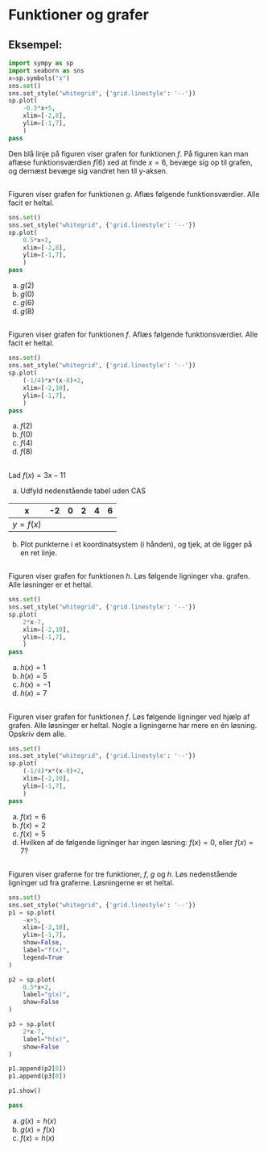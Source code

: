 # Funktioner og grafer
## Eksempel:
```python
import sympy as sp
import seaborn as sns
x=sp.symbols("x")
sns.set()
sns.set_style("whitegrid", {'grid.linestyle': '--'})
sp.plot(
    -0.5*x+5,
    xlim=[-2,8],
    ylim=[-1,7],
    )
pass
```

Den blå linje på figuren viser grafen for funktionen $f$. På figuren kan man aflæse funktionsværdien $f(6)$ xed at finde $x=6$, bevæge sig op til grafen, og dernæst bevæge sig vandret hen til y-aksen.

## 
Figuren viser grafen for funktionen $g$. Aflæs følgende funktionsværdier. Alle facit er heltal.

```python
sns.set()
sns.set_style("whitegrid", {'grid.linestyle': '--'})
sp.plot(
    0.5*x+2,
    xlim=[-2,8],
    ylim=[-1,7],
    )
pass
```

a. $g(2)$
b. $g(0)$
c. $g(6)$
d. $g(8)$

## 
Figuren viser grafen for funktionen $f$. Aflæs følgende funktionsværdier. Alle facit er heltal.
```python
sns.set()
sns.set_style("whitegrid", {'grid.linestyle': '--'})
sp.plot(
    (-1/4)*x*(x-8)+2,
    xlim=[-2,10],
    ylim=[-1,7],
    )
pass
```

a. $f(2)$
b. $f(0)$
c. $f(4)$
d. $f(8)$

## 
Lad $f(x)=3x-11$

a. Udfyld nedenstående tabel uden CAS

| x | -2 | 0 | 2 | 4 | 6 |
|---|---|---|---|---|---|
|$y=f(x)$| | | | | |

b. Plot punkterne i et koordinatsystem (i hånden), og tjek, at de ligger på en ret linje.

## 
Figuren viser grafen for funktionen $h$. Løs følgende ligninger vha. grafen. 
Alle løsninger er et heltal.
```python
sns.set()
sns.set_style("whitegrid", {'grid.linestyle': '--'})
sp.plot(
    2*x-7,
    xlim=[-2,10],
    ylim=[-1,7],
    )
pass
``` 

a. $h(x)=1$
b. $h(x)=5$
c. $h(x)=-1$
d. $h(x)=7$

## 
Figuren viser grafen for funktionen $f$. Løs følgende ligninger ved hjælp af grafen. Alle løsninger er heltal. 
Nogle a ligningerne har mere en én løsning. 
Opskriv dem alle.
```python
sns.set()
sns.set_style("whitegrid", {'grid.linestyle': '--'})
sp.plot(
    (-1/4)*x*(x-8)+2,
    xlim=[-2,10],
    ylim=[-1,7],
    )
pass
```

a. $f(x)=6$
b. $f(x)=2$
c. $f(x)=5$
d. Hvilken af de følgende ligninger har ingen løsning: $f(x)=0$, eller $f(x)=7$?

## 
Figuren viser graferne for tre funktioner, $f$, $g$ og $h$. 
Løs nedenstående ligninger ud fra graferne. 
Løsningerne er et heltal.

```python
sns.set()
sns.set_style("whitegrid", {'grid.linestyle': '--'})
p1 = sp.plot(
    -x+5,
    xlim=[-2,10],
    ylim=[-1,7],
    show=False,
    label="f(x)",
    legend=True
)

p2 = sp.plot(
    0.5*x+2,
    label="g(x)",
    show=False
)

p3 = sp.plot(
    2*x-7,
    label="h(x)",
    show=False
)

p1.append(p2[0])
p1.append(p3[0])

p1.show()

pass
```

a. $g(x)=h(x)$
b. $g(x)=f(x)$
c. $f(x)=h(x)$
